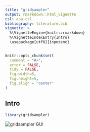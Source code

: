 ```yaml
---
title: "gridsampler"
output: rmarkdown::html_vignette
csl: apa.csl
bibliography: literature.bib
vignette: >
  %\VignetteEngine{knitr::rmarkdown}
  %\VignetteIndexEntry{Intro}
  \usepackage[utf8]{inputenc}
---
```



```r
knitr::opts_chunk$set(
  comment = "#>",
  error = FALSE,
  tidy = FALSE,
  fig.width=5, 
  fig.height=5,
  fig.align = "center"
)
```

## Intro

```r
library(gridsampler)
```


![](gridsampler.png "gridsampler GUI")

